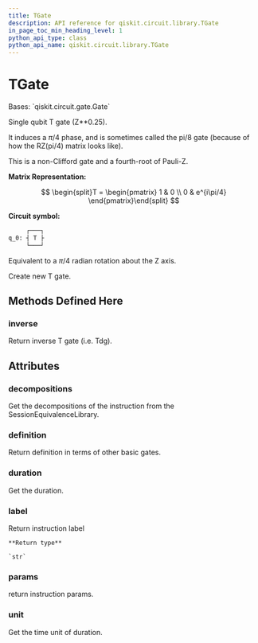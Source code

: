 ```yaml
---
title: TGate
description: API reference for qiskit.circuit.library.TGate
in_page_toc_min_heading_level: 1
python_api_type: class
python_api_name: qiskit.circuit.library.TGate
---
```


# TGate

<Class id="qiskit.circuit.library.TGate" github="https://github.com/qiskit/qiskit/tree/stable/0.18/qiskit/circuit/library/standard_gates/t.py" signature="TGate(label=None)">
  Bases: `qiskit.circuit.gate.Gate`

  Single qubit T gate (Z\*\*0.25).

  It induces a $\pi/4$ phase, and is sometimes called the pi/8 gate (because of how the RZ(pi/4) matrix looks like).

  This is a non-Clifford gate and a fourth-root of Pauli-Z.

  **Matrix Representation:**

  $$
  \begin{split}T = \begin{pmatrix}
          1 & 0 \\
          0 & e^{i\pi/4}
      \end{pmatrix}\end{split}
  $$

  **Circuit symbol:**

  ```python
       ┌───┐
  q_0: ┤ T ├
       └───┘
  ```

  Equivalent to a $\pi/4$ radian rotation about the Z axis.

  Create new T gate.

  ## Methods Defined Here

  ### inverse

  <Function id="qiskit.circuit.library.TGate.inverse" name="inverse" signature="TGate.inverse()">
    Return inverse T gate (i.e. Tdg).
  </Function>

  ## Attributes

  ### decompositions

  <Attribute id="qiskit.circuit.library.TGate.decompositions" name="decompositions">
    Get the decompositions of the instruction from the SessionEquivalenceLibrary.
  </Attribute>

  ### definition

  <Attribute id="qiskit.circuit.library.TGate.definition" name="definition">
    Return definition in terms of other basic gates.
  </Attribute>

  ### duration

  <Attribute id="qiskit.circuit.library.TGate.duration" name="duration">
    Get the duration.
  </Attribute>

  ### label

  <Attribute id="qiskit.circuit.library.TGate.label" name="label">
    Return instruction label

    **Return type**

    `str`
  </Attribute>

  ### params

  <Attribute id="qiskit.circuit.library.TGate.params" name="params">
    return instruction params.
  </Attribute>

  ### unit

  <Attribute id="qiskit.circuit.library.TGate.unit" name="unit">
    Get the time unit of duration.
  </Attribute>
</Class>

